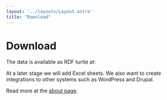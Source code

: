 ```yaml
---
layout: '../layouts/Layout.astro'
title: "Download"
---
```


# Download

The data is available as RDF turtle at:

<Downloadables />

At a later stage we will add Excel sheets. We also want to create integrations to other systems such as WordPress and Drupal.

Read more at the [about page](/about).